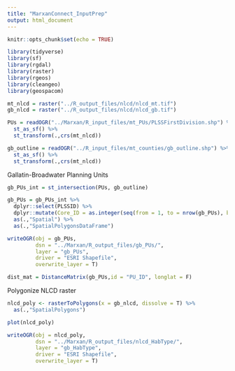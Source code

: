 ```yaml
---
title: "MarxanConnect_InputPrep"
output: html_document
---
```


```r
knitr::opts_chunk$set(echo = TRUE)
```



```r

library(tidyverse)
library(sf)
library(rgdal)
library(raster)
library(rgeos)
library(cleangeo)
library(geospacom)

```



```r

mt_nlcd = raster("../R_output_files/nlcd/nlcd_mt.tif")
gb_nlcd = raster("../R_output_files/nlcd/nlcd_gb.tif")

PUs = readOGR("../Marxan/R_input_files/mt_PUs/PLSSFirstDivision.shp") %>% 
  st_as_sf() %>% 
  st_transform(.,crs(mt_nlcd))

gb_outline = readOGR("../R_input_files/mt_counties/gb_outline.shp") %>% 
  st_as_sf() %>% 
  st_transform(.,crs(mt_nlcd))

```


Gallatin-Broadwater Planning Units
```r

gb_PUs_int = st_intersection(PUs, gb_outline)

gb_PUs = gb_PUs_int %>% 
  dplyr::select(PLSSID) %>% 
  dplyr::mutate(Core_ID = as.integer(seq(from = 1, to = nrow(gb_PUs), by = 1))) %>% 
  as(.,"Spatial") %>% 
  as(.,"SpatialPolygonsDataFrame")

writeOGR(obj = gb_PUs,
         dsn = "../Marxan/R_output_files/gb_PUs/",
         layer = "gb_PUs",
         driver = "ESRI Shapefile",
         overwrite_layer = T)

dist_mat = DistanceMatrix(gb_PUs,id = "PU_ID", longlat = F)
```


Polygonize NLCD raster
```r

nlcd_poly <- rasterToPolygons(x = gb_nlcd, dissolve = T) %>% 
  as(.,"SpatialPolygons")

plot(nlcd_poly)

writeOGR(obj = nlcd_poly,
         dsn = "../Marxan/R_output_files/nlcd_HabType/",
         layer = "gb_HabType",
         driver = "ESRI Shapefile",
         overwrite_layer = T)

```



